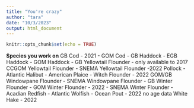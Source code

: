 ```yaml
---
title: "You're crazy"
author: "tara"
date: "10/3/2023"
output: html_document
---
```


```r
knitr::opts_chunk$set(echo = TRUE)
```

**Species you work on**
GB Cod - 2021 -
GOM Cod -
GB Haddock -
EGB Haddock -
GOM Haddock -
GB Yellowtail Flounder - only available to 2017
CCGOM Yellowtail Flounder -
SNEMA Yellowtail Flounder -2022
Pollock -
Atlantic Halibut -
American Plaice -
Witch Flounder - 2022
GOM/GB Windowpane Flounder -
SNEMA Windowpane Flounder -
GB Winter Flounder -
GOM Winter Flounder - 2022 - 
SNEMA Winter Flounder -
Acadian Redfish -
Atlantic Wolfish -
Ocean Pout - 2022 no age data
White Hake - 2022

